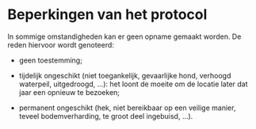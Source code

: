 # Beperkingen van het protocol

```{=html}
<!--
Alleen in te vullen indien van toepassing.
Bespreek onder welke condities het protocol niet gebruikt kan worden of wanneer afwijkingen nodig zijn ten opzichte van het standaard protocol.
Vermeld hier ook mogelijke interferenties, knelpunten, ...
-->
```
In sommige omstandigheden kan er geen opname gemaakt worden.
De reden hiervoor wordt genoteerd:

-   geen toestemming;

-   tijdelijk ongeschikt (niet toegankelijk, gevaarlijke hond, verhoogd waterpeil, uitgedroogd, ...): het loont de moeite om de locatie later dat jaar een opnieuw te bezoeken;

-   permanent ongeschikt (hek, niet bereikbaar op een veilige manier, teveel bodemverharding, te groot deel ingebuisd, ...).
